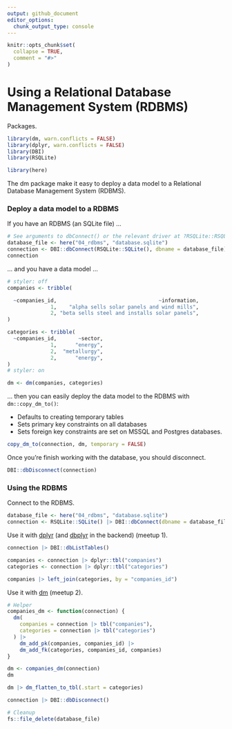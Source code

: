 ```yaml
---
output: github_document
editor_options: 
  chunk_output_type: console
---
```


```r
knitr::opts_chunk$set(
  collapse = TRUE,
  comment = "#>"
)
```

# Using a Relational Database Management System (RDBMS)

Packages.

```r
library(dm, warn.conflicts = FALSE)
library(dplyr, warn.conflicts = FALSE)
library(DBI)
library(RSQLite)

library(here)
```

The dm package make it easy to deploy a data model to a Relational Database Management System (RDBMS).

### Deploy a data model to a RDBMS

If you have an RDBMS (an SQLite file) ...

```r
# See arguments to dbConnect() or the relevant driver at ?RSQLite::RSQLite()
database_file <- here("04_rdbms", "database.sqlite")
connection <- DBI::dbConnect(RSQLite::SQLite(), dbname = database_file)
connection
```

... and you have a data model ...

```r
# styler: off
companies <- tribble(

  ~companies_id,                                 ~information,
              1,    "alpha sells solar panels and wind mills",
              2, "beta sells steel and installs solar panels",
)

categories <- tribble(
  ~companies_id,       ~sector,
              1,      "energy",
              2,  "metallurgy",
              2,      "energy",
)
# styler: on

dm <- dm(companies, categories)
```

... then you can easily deploy the data model to the RDBMS with `dm::copy_dm_to()`:

* Defaults to creating temporary tables
* Sets primary key constraints on all databases
* Sets foreign key constraints are set on MSSQL and Postgres databases.

```r
copy_dm_to(connection, dm, temporary = FALSE)
```

Once you're finish working with the database, you should disconnect.

```r
DBI::dbDisconnect(connection)
```

### Using the RDBMS

Connect to the RDBMS.

```r
database_file <- here("04_rdbms", "database.sqlite")
connection <- RSQLite::SQLite() |> DBI::dbConnect(dbname = database_file)
```

Use it with [dplyr](https://dplyr.tidyverse.org/) (and [dbplyr](https://dbplyr.tidyverse.org/) in the backend) (meetup 1).

```r
connection |> DBI::dbListTables()

companies <- connection |> dplyr::tbl("companies")
categories <- connection |> dplyr::tbl("categories")

companies |> left_join(categories, by = "companies_id")
```

Use it with [dm](https://github.com/cynkra/dm) (meetup 2).

```r
# Helper
companies_dm <- function(connection) {
  dm(
    companies = connection |> tbl("companies"),
    categories = connection |> tbl("categories")
  ) |>
    dm_add_pk(companies, companies_id) |>
    dm_add_fk(categories, companies_id, companies)
}

dm <- companies_dm(connection)
dm

dm |> dm_flatten_to_tbl(.start = categories)
```

```r
connection |> DBI::dbDisconnect()
```

```r
# Cleanup
fs::file_delete(database_file)
```
